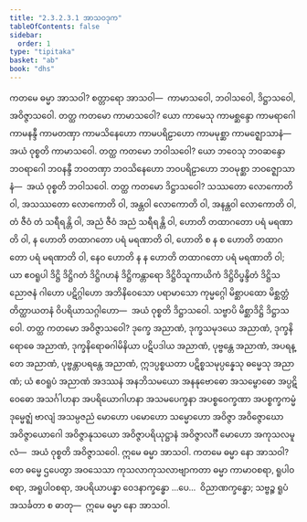 ```yaml
---
title: "2.3.2.3.1 အာသဝဒုက"
tableOfContents: false
sidebar:
  order: 1
type: "tipitaka"
basket: "ab"
book: "dhs"
---
```



<DynamicBreadcrumb />

<Division number="1102" book="dhs" e="ch" v="29" p="221">

<Paragraph number="1792" book="dhs">
ကတမေ ဓမ္မာ အာသဝါ? စတ္တာရော အာသဝါ—  ကာမာသဝေါ, ဘဝါသဝေါ, ဒိဋ္ဌာသဝေါ, အဝိဇ္ဇာသဝေါ.
</Paragraph>

</Division>
<Division number="1103" book="dhs" e="ch" v="29" p="222">

<Paragraph number="1793" book="dhs">
တတ္ထ ကတမော ကာမာသဝေါ? ယော ကာမေသု ကာမစ္ဆန္ဒော ကာမရာဂေါ ကာမနန္ဒီ ကာမတဏှာ ကာမသိနေဟော ကာမပရိဠာဟော ကာမမုစ္ဆာ ကာမဇ္ဈောသာနံ—  အယံ ဝုစ္စတိ ကာမာသဝေါ.
</Paragraph>

</Division>
<Division number="1104" book="dhs" e="ch" v="29" p="222">

<Paragraph number="1794" book="dhs">
တတ္ထ ကတမော ဘဝါသဝေါ? ယော ဘဝေသု ဘဝဆန္ဒော ဘဝရာဂေါ ဘဝနန္ဒီ ဘဝတဏှာ ဘဝသိနေဟော ဘဝပရိဠာဟော ဘဝမုစ္ဆာ ဘဝဇ္ဈောသာနံ—  အယံ ဝုစ္စတိ ဘဝါသဝေါ.
</Paragraph>

</Division>
<Division number="1105" book="dhs" e="ch" v="29" p="222">

<Paragraph number="1795" book="dhs">
တတ္ထ ကတမော ဒိဋ္ဌာသဝေါ? သဿတော လောကောတိ ဝါ, အသဿတော လောကောတိ ဝါ, အန္တဝါ လောကောတိ ဝါ, အနန္တဝါ လောကောတိ ဝါ, တံ ဇီဝံ တံ သရီရန္တိ ဝါ, အညံ ဇီဝံ အညံ သရီရန္တိ ဝါ, ဟောတိ တထာဂတော ပရံ မရဏာတိ ဝါ, န ဟောတိ တထာဂတော ပရံ မရဏာတိ ဝါ, ဟောတိ စ န စ ဟောတိ တထာဂတော ပရံ မရဏာတိ ဝါ, နေဝ ဟောတိ န န ဟောတိ တထာဂတော ပရံ မရဏာတိ ဝါ; ယာ ဧဝရူပါ ဒိဋ္ဌိ ဒိဋ္ဌိဂတံ ဒိဋ္ဌိဂဟနံ ဒိဋ္ဌိကန္တာရော ဒိဋ္ဌိဝိသူကာယိကံ ဒိဋ္ဌိဝိပ္ဖန္ဒိတံ ဒိဋ္ဌိသညောဇနံ ဂါဟော ပဋိဂ္ဂါဟော အဘိနိဝေသော ပရာမာသော ကုမ္မဂ္ဂေါ မိစ္ဆာပထော မိစ္ဆတ္တံ တိတ္ထာယတနံ ဝိပရိယာသဂ္ဂါဟော—  အယံ ဝုစ္စတိ ဒိဋ္ဌာသဝေါ. သဗ္ဗာပိ မိစ္ဆာဒိဋ္ဌိ ဒိဋ္ဌာသဝေါ.
</Paragraph>

</Division>
<Division number="1106" book="dhs" e="ch" v="29" p="222">

<Paragraph number="1796" book="dhs">
တတ္ထ ကတမော အဝိဇ္ဇာသဝေါ? ဒုက္ခေ အညာဏံ, ဒုက္ခသမုဒယေ အညာဏံ, ဒုက္ခနိရောဓေ အညာဏံ, ဒုက္ခနိရောဓဂါမိနိယာ ပဋိပဒါယ အညာဏံ, ပုဗ္ဗန္တေ အညာဏံ, အပရန္တေ အညာဏံ, ပုဗ္ဗန္တာပရန္တေ အညာဏံ, ဣဒပ္ပစ္စယတာ ပဋိစ္စသမုပ္ပန္နေသု ဓမ္မေသု အညာဏံ; ယံ ဧဝရူပံ အညာဏံ အဒဿနံ အနဘိသမယော အနနုဗောဓော အသမ္ဗောဓော အပ္ပဋိဝေဓော အသင်္ဂါဟနာ အပရိယောဂါဟနာ အသမပေက္ခနာ အပစ္စဝေက္ခဏာ အပစ္စက္ခကမ္မံ ဒုမ္မေဇ္ဈံ ဗာလျံ အသမ္ပဇညံ မောဟော ပမောဟော သမ္မောဟော အဝိဇ္ဇာ အဝိဇ္ဇောဃော အဝိဇ္ဇာယောဂေါ အဝိဇ္ဇာနုသယော အဝိဇ္ဇာပရိယုဋ္ဌာနံ အဝိဇ္ဇာလင်္ဂီ မောဟော အကုသလမူလံ—  အယံ ဝုစ္စတိ အဝိဇ္ဇာသဝေါ.
</Paragraph>

<Paragraph number="1797" book="dhs">
ဣမေ ဓမ္မာ အာသဝါ.
</Paragraph>

</Division>
<Division number="1107" book="dhs" e="ch" v="29" p="222">

<Paragraph number="1798" book="dhs">
ကတမေ ဓမ္မာ နော အာသဝါ? တေ ဓမ္မေ ဌပေတွာ အဝသေသာ ကုသလာကုသလာဗျာကတာ ဓမ္မာ ကာမာဝစရာ, ရူပါဝစရာ, အရူပါဝစရာ, အပရိယာပန္နာ ဝေဒနာက္ခန္ဓော …ပေ…  ဝိညာဏက္ခန္ဓော; သဗ္ဗဉ္စ ရူပံ အသင်္ခတာ စ ဓာတု—  ဣမေ ဓမ္မာ နော အာသဝါ.
</Paragraph>
</Division>